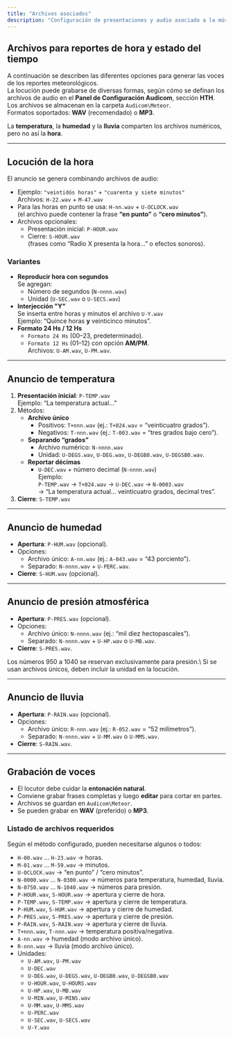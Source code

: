 ```yaml
---
title: "Archivos asociados"
description: "Configuración de presentaciones y audio asociado a la música"
---
```


## Archivos para reportes de hora y estado del tiempo

A continuación se describen las diferentes opciones para generar las voces de los reportes meteorológicos.\
La locución puede grabarse de diversas formas, según cómo se definan los archivos de audio en el **Panel de Configuración Audicom**, sección **HTH**.\
Los archivos se almacenan en la carpeta `Audicom\Meteor`.\
Formatos soportados: **WAV** (recomendado) o **MP3**.

La **temperatura**, la **humedad** y la **lluvia** comparten los archivos numéricos, pero no así la **hora**.

---

## Locución de la hora

El anuncio se genera combinando archivos de audio:

- Ejemplo: `"veintidós horas"` + `"cuarenta y siete minutos"`\
  Archivos: `H-22.wav` + `M-47.wav`
- Para las horas en punto se usa: `H-nn.wav` + `U-OCLOCK.wav`\
  (el archivo puede contener la frase **“en punto”** o **“cero minutos”**).
- Archivos opcionales:
  - Presentación inicial: `P-HOUR.wav`
  - Cierre: `S-HOUR.wav`\
    (frases como “Radio X presenta la hora…” o efectos sonoros).

### Variantes

- **Reproducir hora con segundos**\
  Se agregan:
  - Número de segundos (`N-nnnn.wav`)
  - Unidad (`U-SEC.wav` o `U-SECS.wav`)
- **Interjección "Y"**\
  Se inserta entre horas y minutos el archivo `U-Y.wav`\
  Ejemplo: “Quince horas **y** veinticinco minutos”.
- **Formato 24 Hs / 12 Hs**
  - `Formato 24 Hs` (00–23, predeterminado).
  - `Formato 12 Hs` (01–12) con opción **AM/PM**.\
    Archivos: `U-AM.wav`, `U-PM.wav`.

---

## Anuncio de temperatura

1. **Presentación inicial**: `P-TEMP.wav`\
   Ejemplo: “La temperatura actual…”
2. Métodos:
   - **Archivo único**
     - Positivos: `T+nnn.wav` (ej.: `T+024.wav` = “veinticuatro grados”).
     - Negativos: `T-nnn.wav` (ej.: `T-003.wav` = “tres grados bajo cero”).
   - **Separando “grados”**
     - Archivo numérico: `N-nnnn.wav`
     - Unidad: `U-DEGS.wav`, `U-DEG.wav`, `U-DEGB0.wav`, `U-DEGSB0.wav`.
   - **Reportar décimas**
     - `U-DEC.wav` + número decimal (`N-nnnn.wav`)\
       Ejemplo:\
       `P-TEMP.wav` → `T+024.wav` → `U-DEC.wav` → `N-0003.wav`\
       → “La temperatura actual… veinticuatro grados, decimal tres”.
3. **Cierre**: `S-TEMP.wav`

---

## Anuncio de humedad

- **Apertura**: `P-HUM.wav` (opcional).
- Opciones:
  - Archivo único: `A-nn.wav` (ej.: `A-043.wav` = “43 porciento”).
  - Separado: `N-nnnn.wav` + `U-PERC.wav`.
- **Cierre**: `S-HUM.wav` (opcional).

---

## Anuncio de presión atmosférica

- **Apertura**: `P-PRES.wav` (opcional).
- Opciones:
  - Archivo único: `N-nnnn.wav` (ej.: “mil diez hectopascales”).
  - Separado: `N-nnnn.wav` + `U-HP.wav` o `U-MB.wav`.
- **Cierre**: `S-PRES.wav`.

<Note>
  Los números 950 a 1040 se reservan exclusivamente para presión.\
  Si se usan archivos únicos, deben incluir la unidad en la locución.
</Note>

---

## Anuncio de lluvia

- **Apertura**: `P-RAIN.wav` (opcional).
- Opciones:
  - Archivo único: `R-nnn.wav` (ej.: `R-052.wav` = “52 milímetros”).
  - Separado: `N-nnnn.wav` + `U-MM.wav` o `U-MMS.wav`.
- **Cierre**: `S-RAIN.wav`.

---

## Grabación de voces

- El locutor debe cuidar la **entonación natural**.
- Conviene grabar frases completas y luego **editar** para cortar en partes.
- Archivos se guardan en `Audicom\Meteor`.
- Se pueden grabar en **WAV** (preferido) o **MP3**.

### Listado de archivos requeridos

Según el método configurado, pueden necesitarse algunos o todos:

- `H-00.wav` … `H-23.wav` → horas.
- `M-01.wav` … `M-59.wav` → minutos.
- `U-OCLOCK.wav` → “en punto” / “cero minutos”.
- `N-0000.wav` … `N-0300.wav` → números para temperatura, humedad, lluvia.
- `N-0750.wav` … `N-1040.wav` → números para presión.
- `P-HOUR.wav`, `S-HOUR.wav` → apertura y cierre de hora.
- `P-TEMP.wav`, `S-TEMP.wav` → apertura y cierre de temperatura.
- `P-HUM.wav`, `S-HUM.wav` → apertura y cierre de humedad.
- `P-PRES.wav`, `S-PRES.wav` → apertura y cierre de presión.
- `P-RAIN.wav`, `S-RAIN.wav` → apertura y cierre de lluvia.
- `T+nnn.wav`, `T-nnn.wav` → temperatura positiva/negativa.
- `A-nn.wav` → humedad (modo archivo único).
- `R-nnn.wav` → lluvia (modo archivo único).
- Unidades:
  - `U-AM.wav`, `U-PM.wav`
  - `U-DEC.wav`
  - `U-DEG.wav`, `U-DEGS.wav`, `U-DEGB0.wav`, `U-DEGSB0.wav`
  - `U-HOUR.wav`, `U-HOURS.wav`
  - `U-HP.wav`, `U-MB.wav`
  - `U-MIN.wav`, `U-MINS.wav`
  - `U-MM.wav`, `U-MMS.wav`
  - `U-PERC.wav`
  - `U-SEC.wav`, `U-SECS.wav`
  - `U-Y.wav`